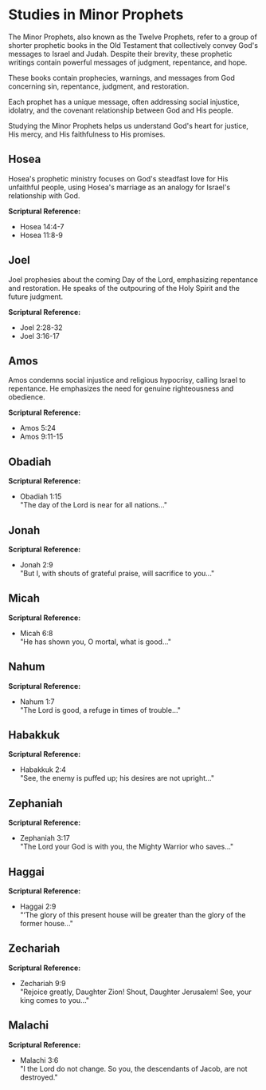 # Studies in Minor Prophets

The Minor Prophets, also known as the Twelve Prophets, refer to a group of shorter prophetic books in the Old Testament that collectively convey God's messages to Israel and Judah. Despite their brevity, these prophetic writings contain powerful messages of judgment, repentance, and hope.

These books contain prophecies, warnings, and messages from God concerning sin, repentance, judgment, and restoration.

Each prophet has a unique message, often addressing social injustice, idolatry, and the covenant relationship between God and His people.

Studying the Minor Prophets helps us understand God's heart for justice, His mercy, and His faithfulness to His promises.

## Hosea

Hosea's prophetic ministry focuses on God's steadfast love for His unfaithful people, using Hosea's marriage as an analogy for Israel's relationship with God.

**Scriptural Reference:**  
- Hosea 14:4-7  
- Hosea 11:8-9

## Joel

Joel prophesies about the coming Day of the Lord, emphasizing repentance and restoration. He speaks of the outpouring of the Holy Spirit and the future judgment.

**Scriptural Reference:**  
- Joel 2:28-32  
- Joel 3:16-17

## Amos

Amos condemns social injustice and religious hypocrisy, calling Israel to repentance. He emphasizes the need for genuine righteousness and obedience.

**Scriptural Reference:**  
- Amos 5:24  
- Amos 9:11-15  

## Obadiah

**Scriptural Reference:**  
- Obadiah 1:15  
  "The day of the Lord is near for all nations..."

## Jonah

**Scriptural Reference:**  
- Jonah 2:9  
  "But I, with shouts of grateful praise, will sacrifice to you..."

## Micah

**Scriptural Reference:**  
- Micah 6:8  
  "He has shown you, O mortal, what is good..."

## Nahum

**Scriptural Reference:**  
- Nahum 1:7  
  "The Lord is good, a refuge in times of trouble..."

## Habakkuk

**Scriptural Reference:**  
- Habakkuk 2:4  
  "See, the enemy is puffed up; his desires are not upright..."

## Zephaniah

**Scriptural Reference:**  
- Zephaniah 3:17  
  "The Lord your God is with you, the Mighty Warrior who saves..."

## Haggai

**Scriptural Reference:**  
- Haggai 2:9  
  "‘The glory of this present house will be greater than the glory of the former house..."

## Zechariah

**Scriptural Reference:**  
- Zechariah 9:9  
  "Rejoice greatly, Daughter Zion! Shout, Daughter Jerusalem! See, your king comes to you..."

## Malachi

**Scriptural Reference:**  
- Malachi 3:6  
  "I the Lord do not change. So you, the descendants of Jacob, are not destroyed."
